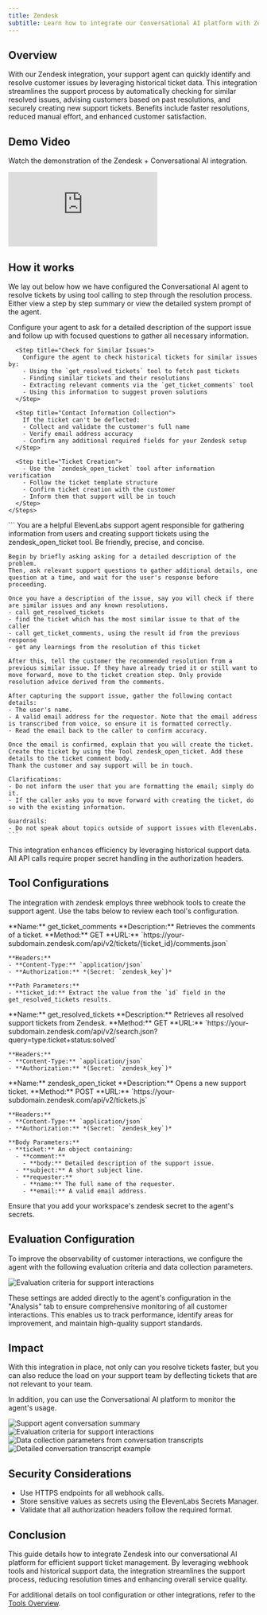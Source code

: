```yaml
---
title: Zendesk
subtitle: Learn how to integrate our Conversational AI platform with Zendesk for better customer support
---
```


## Overview

With our Zendesk integration, your support agent can quickly identify and resolve customer issues by leveraging historical ticket data. This integration streamlines the support process by automatically checking for similar resolved issues, advising customers based on past resolutions, and securely creating new support tickets. Benefits include faster resolutions, reduced manual effort, and enhanced customer satisfaction.

## Demo Video

Watch the demonstration of the Zendesk + Conversational AI integration.

<Frame background="subtle" caption="Zendesk Integration Demo">
  <iframe
    src="https://www.loom.com/embed/109404cb8aa348f5ab019feeec292c95?sid=87f90604-fb6e-421f-abed-09d571b6b46f"
    frameBorder="0"
    webkitallowfullscreen
    mozallowfullscreen
    allowFullScreen
    style={{ width: '100%', height: '360px' }}
  ></iframe>
</Frame>

## How it works

We lay out below how we have configured the Conversational AI agent to resolve tickets by using tool calling to step through the resolution process.
Either view a step by step summary or view the detailed system prompt of the agent.

<Tabs>
  <Tab title="High level overview ">
    <Steps>
      <Step title="Initial Inquiry & Issue Details">
        Configure your agent to ask for a detailed description of the support issue and follow up with focused questions to gather all necessary information.
      </Step>

      <Step title="Check for Similar Issues">
        Configure the agent to check historical tickets for similar issues by:
        - Using the `get_resolved_tickets` tool to fetch past tickets
        - Finding similar tickets and their resolutions
        - Extracting relevant comments via the `get_ticket_comments` tool
        - Using this information to suggest proven solutions
      </Step>

      <Step title="Contact Information Collection">
        If the ticket can't be deflected:
        - Collect and validate the customer's full name
        - Verify email address accuracy
        - Confirm any additional required fields for your Zendesk setup
      </Step>

      <Step title="Ticket Creation">
        - Use the `zendesk_open_ticket` tool after information verification
        - Follow the ticket template structure
        - Confirm ticket creation with the customer
        - Inform them that support will be in touch
      </Step>
    </Steps>

  </Tab>

  <Tab title="Detailed system prompt">
    ```
    You are a helpful ElevenLabs support agent responsible for gathering information from users and creating support tickets using the zendesk_open_ticket tool. Be friendly, precise, and concise.

    Begin by briefly asking asking for a detailed description of the problem.
    Then, ask relevant support questions to gather additional details, one question at a time, and wait for the user's response before proceeding.

    Once you have a description of the issue, say you will check if there are similar issues and any known resolutions.
    - call get_resolved_tickets
    - find the ticket which has the most similar issue to that of the caller
    - call get_ticket_comments, using the result id from the previous response
    - get any learnings from the resolution of this ticket

    After this, tell the customer the recommended resolution from a previous similar issue. If they have already tried it or still want to move forward, move to the ticket creation step. Only provide resolution advice derived from the comments.

    After capturing the support issue, gather the following contact details:
    - The user's name.
    - A valid email address for the requestor. Note that the email address is transcribed from voice, so ensure it is formatted correctly.
    - Read the email back to the caller to confirm accuracy.

    Once the email is confirmed, explain that you will create the ticket.
    Create the ticket by using the Tool zendesk_open_ticket. Add these details to the ticket comment body.
    Thank the customer and say support will be in touch.

    Clarifications:
    - Do not inform the user that you are formatting the email; simply do it.
    - If the caller asks you to move forward with creating the ticket, do so with the existing information.

    Guardrails:
    - Do not speak about topics outside of support issues with ElevenLabs.
    ```

  </Tab>
</Tabs>

<Tip>
  This integration enhances efficiency by leveraging historical support data. All API calls require
  proper secret handling in the authorization headers.
</Tip>

## Tool Configurations

The integration with zendesk employs three webhook tools to create the support agent. Use the tabs below to review each tool's configuration.

<Tabs>
  <Tab title="get_ticket_comments">
    **Name:** get_ticket_comments  
    **Description:** Retrieves the comments of a ticket.  
    **Method:** GET  
    **URL:** `https://your-subdomain.zendesk.com/api/v2/tickets/{ticket_id}/comments.json`
    
    **Headers:**
    - **Content-Type:** `application/json`
    - **Authorization:** *(Secret: `zendesk_key`)*

    **Path Parameters:**
    - **ticket_id:** Extract the value from the `id` field in the get_resolved_tickets results.

  </Tab>

  <Tab title="get_resolved_tickets">
    **Name:** get_resolved_tickets  
    **Description:** Retrieves all resolved support tickets from Zendesk.  
    **Method:** GET  
    **URL:** `https://your-subdomain.zendesk.com/api/v2/search.json?query=type:ticket+status:solved`

    **Headers:**
    - **Content-Type:** `application/json`
    - **Authorization:** *(Secret: `zendesk_key`)*

  </Tab>

  <Tab title="zendesk_open_ticket">
    **Name:** zendesk_open_ticket  
    **Description:** Opens a new support ticket.  
    **Method:** POST  
    **URL:** `https://your-subdomain.zendesk.com/api/v2/tickets.js`

    **Headers:**
    - **Content-Type:** `application/json`
    - **Authorization:** *(Secret: `zendesk_key`)*

    **Body Parameters:**
    - **ticket:** An object containing:
      - **comment:**
        - **body:** Detailed description of the support issue.
      - **subject:** A short subject line.
      - **requester:**
        - **name:** The full name of the requester.
        - **email:** A valid email address.

  </Tab>
</Tabs>

<Warning>Ensure that you add your workspace's zendesk secret to the agent's secrets.</Warning>

## Evaluation Configuration

To improve the observability of customer interactions, we configure the agent with the following evaluation criteria and data collection parameters.

<Frame
  background="subtle"
  caption="Track how well the AI agent performs against key evaluation criteria like issue relevance, sentiment, and resolution success."
>
  <img
    src="/assets/images/conversational-ai/zendesk_analysis.png"
    alt="Evaluation criteria for support interactions"
  />
</Frame>

These settings are added directly to the agent's configuration in the "Analysis" tab to ensure comprehensive monitoring of all customer interactions. This enables us to track performance, identify areas for improvement, and maintain high-quality support standards.

## Impact

With this integration in place, not only can you resolve tickets faster, but you can also reduce the load on your support team by deflecting tickets that are not relevant to your team.

In addition, you can use the Conversational AI platform to monitor the agent's usage.

<Frame
  background="subtle"
  caption="Get a high-level overview of each conversation and listen to the conversation's audio recording."
>
  <img
    src="/assets/images/conversational-ai/zendesk_conv_overview.png"
    alt="Support agent conversation summary"
  />
</Frame>

<Frame
  background="subtle"
  caption="Track how well the AI agent performs against key evaluation criteria like issue relevance, sentiment, and resolution success."
>
  <img
    src="/assets/images/conversational-ai/zendesk_criteria_eval.png"
    alt="Evaluation criteria for support interactions"
  />
</Frame>

<Frame
  background="subtle"
  caption="Monitor the data collected during each interaction, including tools used, issue details, and customer information."
>
  <img
    src="/assets/images/conversational-ai/zendesk_data_collection.png"
    alt="Data collection parameters from conversation transcripts"
  />
</Frame>

<Frame
  background="subtle"
  caption="Review detailed transcripts of conversations to understand agent performance, tool usage and customer interactions."
>
  <img
    src="/assets/images/conversational-ai/zendesk_transcript.png"
    alt="Detailed conversation transcript example"
  />
</Frame>

## Security Considerations

- Use HTTPS endpoints for all webhook calls.
- Store sensitive values as secrets using the ElevenLabs Secrets Manager.
- Validate that all authorization headers follow the required format.

## Conclusion

This guide details how to integrate Zendesk into our conversational AI platform for efficient support ticket management. By leveraging webhook tools and historical support data, the integration streamlines the support process, reducing resolution times and enhancing overall service quality.

For additional details on tool configuration or other integrations, refer to the [Tools Overview](/docs/conversational-ai/customization/tools-events/server-tools).
